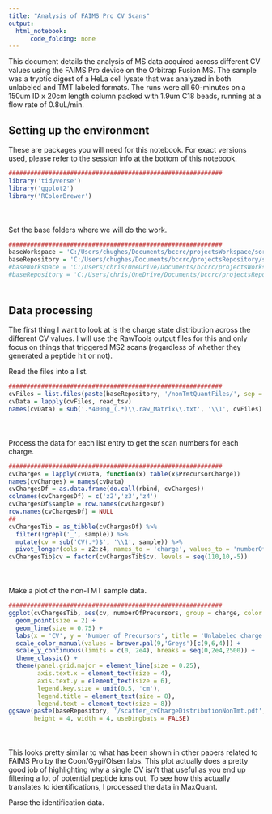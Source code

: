 ```yaml
---
title: "Analysis of FAIMS Pro CV Scans"
output:
  html_notebook:
      code_folding: none
---
```


This document details the analysis of MS data acquired across different CV values using the FAIMS Pro device on the Orbitrap Fusion MS. The sample was a tryptic digest of a HeLa cell lysate that was analyzed in both unlabeled and TMT labeled formats. The runs were all 60-minutes on a 150um ID x 20cm length column packed with 1.9um C18 beads, running at a flow rate of 0.8uL/min. 

## Setting up the environment

These are packages you will need for this notebook. For exact versions used, please refer to the session info at the bottom of this notebook.

```r
###########################################################
library('tidyverse')
library('ggplot2')
library('RColorBrewer')
```

<div style="margin-bottom:50px;"></div>

Set the base folders where we will do the work.

```r
###########################################################
baseWorkspace = 'C:/Users/chughes/Documents/bccrc/projectsWorkspace/sorensenLab/faimsProTesting'
baseRepository = 'C:/Users/chughes/Documents/bccrc/projectsRepository/sorensenLab/faimsProTesting'
#baseWorkspace = 'C:/Users/chris/OneDrive/Documents/bccrc/projectsWorkspace/sorensenLab/relatedToYbx1'
#baseRepository = 'C:/Users/chris/OneDrive/Documents/bccrc/projectsRepository/sorensenLab/relatedToYbx1'
```

<div style="margin-bottom:50px;"></div>

## Data processing

The first thing I want to look at is the charge state distribution across the different CV values. I will use the RawTools output files for this and only focus on things that triggered MS2 scans (regardless of whether they generated a peptide hit or not). 

Read the files into a list.

```r
###########################################################
cvFiles = list.files(paste(baseRepository, '/nonTmtQuantFiles/', sep = ''), pattern = '_Matrix.txt', full.names = TRUE)
cvData = lapply(cvFiles, read_tsv)
names(cvData) = sub('.*400ng_(.*)\\.raw_Matrix\\.txt', '\\1', cvFiles)
```

<div style="margin-bottom:50px;"></div>

Process the data for each list entry to get the scan numbers for each charge.

```r
###########################################################
cvCharges = lapply(cvData, function(x) table(x$PrecursorCharge))
names(cvCharges) = names(cvData)
cvChargesDf = as.data.frame(do.call(rbind, cvCharges))
colnames(cvChargesDf) = c('z2','z3','z4')
cvChargesDf$sample = row.names(cvChargesDf)
row.names(cvChargesDf) = NULL
##
cvChargesTib = as_tibble(cvChargesDf) %>%
  filter(!grepl('_', sample)) %>%
  mutate(cv = sub('CV(.*)$', '\\1', sample)) %>%
  pivot_longer(cols = z2:z4, names_to = 'charge', values_to = 'numberOfPrecursors')
cvChargesTib$cv = factor(cvChargesTib$cv, levels = seq(110,10,-5))
```

<div style="margin-bottom:50px;"></div>

Make a plot of the non-TMT sample data.

```r
###########################################################
ggplot(cvChargesTib, aes(cv, numberOfPrecursors, group = charge, color = charge)) +
  geom_point(size = 2) +
  geom_line(size = 0.75) +
  labs(x = 'CV', y = 'Number of Precursors', title = 'Unlabeled charge state distribution') +
  scale_color_manual(values = brewer.pal(9,'Greys')[c(9,6,4)]) +
  scale_y_continuous(limits = c(0, 2e4), breaks = seq(0,2e4,2500)) +
  theme_classic() +
  theme(panel.grid.major = element_line(size = 0.25), 
        axis.text.x = element_text(size = 4),
        axis.text.y = element_text(size = 6),
        legend.key.size = unit(0.5, 'cm'),
        legend.title = element_text(size = 8),
        legend.text = element_text(size = 8))
ggsave(paste(baseRepository, '/scatter_cvChargeDistributionNonTmt.pdf', sep = ''),
       height = 4, width = 4, useDingbats = FALSE)
```

<div style="margin-bottom:50px;"></div>

This looks pretty similar to what has been shown in other papers related to FAIMS Pro by the Coon/Gygi/Olsen labs. This plot actually does a pretty good job of highlighting why a single CV isn't that useful as you end up filtering a lot of potential peptide ions out. To see how this actually translates to identifications, I processed the data in MaxQuant.

Parse the identification data.

```r


```

<div style="margin-bottom:50px;"></div>










